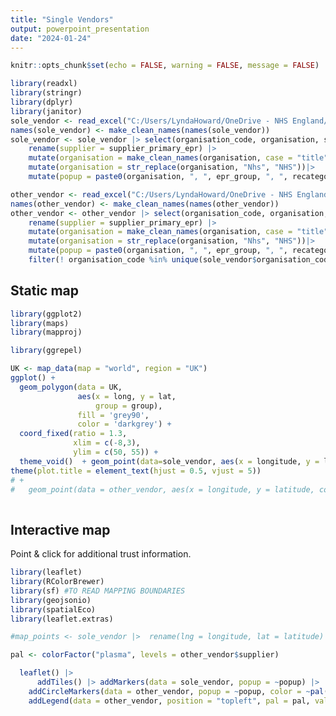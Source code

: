 ```yaml
---
title: "Single Vendors"
output: powerpoint_presentation
date: "2024-01-24"
---
```


```r
knitr::opts_chunk$set(echo = FALSE, warning = FALSE, message = FALSE)
```



```r
library(readxl)
library(stringr)
library(dplyr)
library(janitor)
sole_vendor <- read_excel("C:/Users/LyndaHoward/OneDrive - NHS England/Desktop/Copy of sole vendor mapping task.xlsx", sheet = "Single Vendors") 
names(sole_vendor) <- make_clean_names(names(sole_vendor))
sole_vendor <- sole_vendor |> select(organisation_code, organisation, supplier_primary_epr, epr_group, recategorised_status, longitude, latitude) |>  
    rename(supplier = supplier_primary_epr) |> 
    mutate(organisation = make_clean_names(organisation, case = "title")) |> 
    mutate(organisation = str_replace(organisation, "Nhs", "NHS"))|> 
    mutate(popup = paste0(organisation, ", ", epr_group, ", ", recategorised_status)|> stringr::str_wrap(20))

other_vendor <- read_excel("C:/Users/LyndaHoward/OneDrive - NHS England/Desktop/Copy of sole vendor mapping task.xlsx", sheet = "EPR Core Metrics") 
names(other_vendor) <- make_clean_names(names(other_vendor))
other_vendor <- other_vendor |> select(organisation_code, organisation, supplier_primary_epr, epr_group, recategorised_status, longitude, latitude) |>  
    rename(supplier = supplier_primary_epr) |> 
    mutate(organisation = make_clean_names(organisation, case = "title")) |> 
    mutate(organisation = str_replace(organisation, "Nhs", "NHS"))|> 
    mutate(popup = paste0(organisation, ", ", epr_group, ", ", recategorised_status) ) |> 
    filter(! organisation_code %in% unique(sole_vendor$organisation_code))

```

## Static map



```r
library(ggplot2)
library(maps)
library(mapproj)


```


```r
library(ggrepel)

UK <- map_data(map = "world", region = "UK")
ggplot() + 
  geom_polygon(data = UK, 
               aes(x = long, y = lat, 
                   group = group), 
               fill = 'grey90', 
               color = 'darkgrey') + 
  coord_fixed(ratio = 1.3, 
              xlim = c(-8,3), 
              ylim = c(50, 55)) + 
  theme_void()  + geom_point(data=sole_vendor, aes(x = longitude, y = latitude, colour = supplier)) + geom_label_repel(data = sole_vendor, size = 3.5, aes(x = longitude, y = latitude, label = popup), min.segment.length = 0, seed = 42, box.padding = 0.5, point.padding = 0.5, force =2) + labs(title = "Trusts using a Single Vendor EPR") +
theme(plot.title = element_text(hjust = 0.5, vjust = 5))
# +
#   geom_point(data = other_vendor, aes(x = longitude, y = latitude, colour = supplier))
  
```


## Interactive map

Point & click for additional trust information.

```r

library(leaflet)
library(RColorBrewer)
library(sf) #TO READ MAPPING BOUNDARIES
library(geojsonio)
library(spatialEco)
library(leaflet.extras)

#map_points <- sole_vendor |>  rename(lng = longitude, lat = latitude) |>  select(lng, lat)

pal <- colorFactor("plasma", levels = other_vendor$supplier)

  leaflet() |> 
      addTiles() |> addMarkers(data = sole_vendor, popup = ~popup) |> 
    addCircleMarkers(data = other_vendor, popup = ~popup, color = ~pal(supplier), opacity = 0.7, radius = 4) |> 
    addLegend(data = other_vendor, position = "topleft", pal = pal, values = ~supplier, title = "Suppliers to multiple trusts", opacity = 1)
      
```